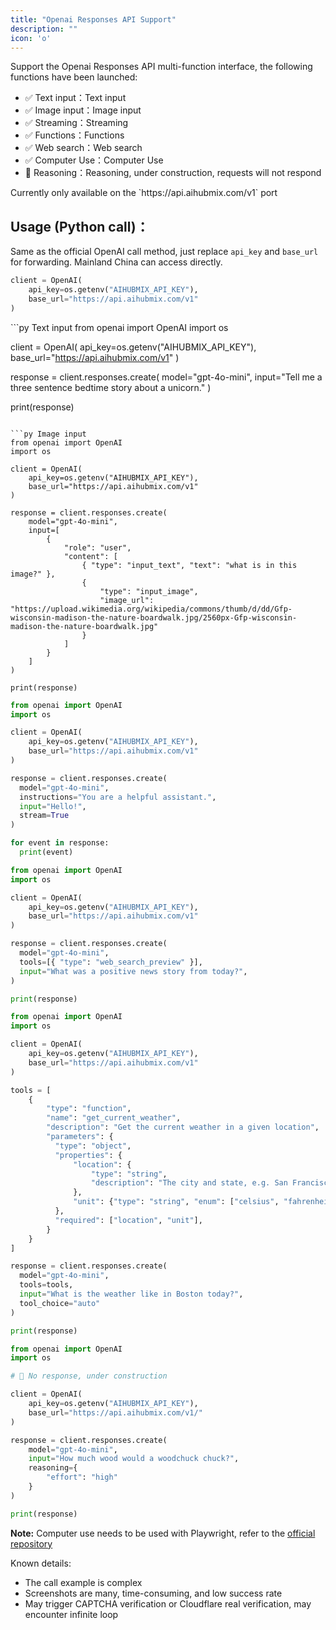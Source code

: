 ```yaml
---
title: "Openai Responses API Support"
description: ""
icon: 'o'
---
```


Support the Openai Responses API multi-function interface, the following functions have been launched:    
- ✅ Text input：Text input
- ✅ Image input：Image input
- ✅ Streaming：Streaming
- ✅ Functions：Functions
- ✅ Web search：Web search
- ✅ Computer Use：Computer Use
- 🚧 Reasoning：Reasoning, under construction, requests will not respond

<Info>
Currently only available on the `https://api.aihubmix.com/v1` port
</Info>

## Usage (Python call)：

Same as the official OpenAI call method, just replace `api_key` and `base_url` for forwarding.
Mainland China can access directly.

```py
client = OpenAI(
    api_key=os.getenv("AIHUBMIX_API_KEY"),
    base_url="https://api.aihubmix.com/v1"
)
```

<CodeGroup>
```py Text input
from openai import OpenAI
import os

client = OpenAI(
    api_key=os.getenv("AIHUBMIX_API_KEY"),
    base_url="https://api.aihubmix.com/v1"
)

response = client.responses.create(
  model="gpt-4o-mini",
  input="Tell me a three sentence bedtime story about a unicorn."
)

print(response)
```

```py Image input
from openai import OpenAI
import os

client = OpenAI(
    api_key=os.getenv("AIHUBMIX_API_KEY"),
    base_url="https://api.aihubmix.com/v1"
)

response = client.responses.create(
    model="gpt-4o-mini",
    input=[
        {
            "role": "user",
            "content": [
                { "type": "input_text", "text": "what is in this image?" },
                {
                    "type": "input_image",
                    "image_url": "https://upload.wikimedia.org/wikipedia/commons/thumb/d/dd/Gfp-wisconsin-madison-the-nature-boardwalk.jpg/2560px-Gfp-wisconsin-madison-the-nature-boardwalk.jpg"
                }
            ]
        }
    ]
)

print(response)
```

```py Streaming
from openai import OpenAI
import os

client = OpenAI(
    api_key=os.getenv("AIHUBMIX_API_KEY"),
    base_url="https://api.aihubmix.com/v1"
)

response = client.responses.create(
  model="gpt-4o-mini",
  instructions="You are a helpful assistant.",
  input="Hello!",
  stream=True
)

for event in response:
  print(event)
```

```py Web search
from openai import OpenAI
import os

client = OpenAI(
    api_key=os.getenv("AIHUBMIX_API_KEY"),
    base_url="https://api.aihubmix.com/v1"
)

response = client.responses.create(
  model="gpt-4o-mini",
  tools=[{ "type": "web_search_preview" }],
  input="What was a positive news story from today?",
)

print(response)
```

```py Functions
from openai import OpenAI
import os

client = OpenAI(
    api_key=os.getenv("AIHUBMIX_API_KEY"),
    base_url="https://api.aihubmix.com/v1"
)

tools = [
    {
        "type": "function",
        "name": "get_current_weather",
        "description": "Get the current weather in a given location",
        "parameters": {
          "type": "object",
          "properties": {
              "location": {
                  "type": "string",
                  "description": "The city and state, e.g. San Francisco, CA",
              },
              "unit": {"type": "string", "enum": ["celsius", "fahrenheit"]},
          },
          "required": ["location", "unit"],
        }
    }
]

response = client.responses.create(
  model="gpt-4o-mini",
  tools=tools,
  input="What is the weather like in Boston today?",
  tool_choice="auto"
)

print(response)
```

```py ⏳ Reasoning
from openai import OpenAI
import os

# 🚧 No response, under construction

client = OpenAI(
    api_key=os.getenv("AIHUBMIX_API_KEY"),
    base_url="https://api.aihubmix.com/v1/"
)

response = client.responses.create(
    model="gpt-4o-mini",
    input="How much wood would a woodchuck chuck?",
    reasoning={
        "effort": "high"
    }
)

print(response)
```
</CodeGroup>

**Note:**
Computer use needs to be used with Playwright, refer to the [official repository](https://github.com/openai/openai-cua-sample-app)  

Known details:  
- The call example is complex
- Screenshots are many, time-consuming, and low success rate
- May trigger CAPTCHA verification or Cloudflare real verification, may encounter infinite loop
